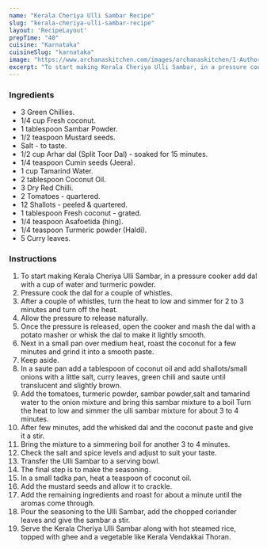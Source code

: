 ---
name: "Kerala Cheriya Ulli Sambar Recipe"
slug: "kerala-cheriya-ulli-sambar-recipe"
layout: 'RecipeLayout'
prepTime: "40"
cuisine: "Karnataka"
cuisineSlug: "karnataka"
image: "https://www.archanaskitchen.com/images/archanaskitchen/1-Author/Divya_Shivaraman_/Kerala_Cheriya_Ulli_Sambar.jpg"
excerpt: "To start making Kerala Cheriya Ulli Sambar, in a pressure cooker add dal with a cup of water and turmeric powder"
---

### Ingredients

- 3 Green Chillies.
- 1/4 cup Fresh coconut.
- 1 tablespoon Sambar Powder.
- 1/2 teaspoon Mustard seeds.
- Salt - to taste.
- 1/2 cup Arhar dal (Split Toor Dal) - soaked for 15 minutes.
- 1/4 teaspoon Cumin seeds (Jeera).
- 1 cup Tamarind Water.
- 2 tablespoon Coconut Oil.
- 3 Dry Red Chilli.
- 2 Tomatoes - quartered.
- 12 Shallots - peeled & quartered.
- 1 tablespoon Fresh coconut - grated.
- 1/4 teaspoon Asafoetida (hing).
- 1/4 teaspoon Turmeric powder (Haldi).
- 5 Curry leaves.

### Instructions

1. To start making Kerala Cheriya Ulli Sambar, in a pressure cooker add dal with a cup of water and turmeric powder.
1. Pressure cook the dal for a couple of whistles.
1. After a couple of whistles, turn the heat to low and simmer for 2 to 3 minutes and turn off the heat.
1. Allow the pressure to release naturally.
1. Once the pressure is released, open the cooker and mash the dal with a potato masher or whisk the dal to make it lightly smooth.
1. Next in a small pan over medium heat, roast the coconut for a few minutes and grind it into a smooth paste.
1. Keep aside.
1. In a saute pan add a tablespoon of coconut oil and add shallots/small onions with a little salt, curry leaves, green chili and saute until translucent and slightly brown.
1. Add the tomatoes, turmeric powder, sambar powder,salt and tamarind water to the onion mixture and bring this sambar mixture to a boil Turn the heat to low and simmer the ulli sambar mixture for about 3 to 4 minutes.
1. After  few minutes, add the whisked dal and the coconut paste and give it a stir.
1. Bring the mixture to a simmering boil for another 3 to 4 minutes.
1. Check the salt and spice levels and adjust to suit your taste.
1. Transfer the Ulli Sambar to a serving bowl.
1. The final step is to make the seasoning.
1. In a small tadka pan, heat  a teaspoon of coconut oil.
1. Add the mustard seeds and allow it to crackle.
1. Add the remaining ingredients and roast for about a minute until the aromas come through.
1. Pour the seasoning to the Ulli Sambar, add the chopped coriander leaves and give the sambar a stir.
1. Serve the Kerala Cheriya Ulli Sambar along with hot steamed rice, topped with ghee and a vegetable like Kerala Vendakkai Thoran.
